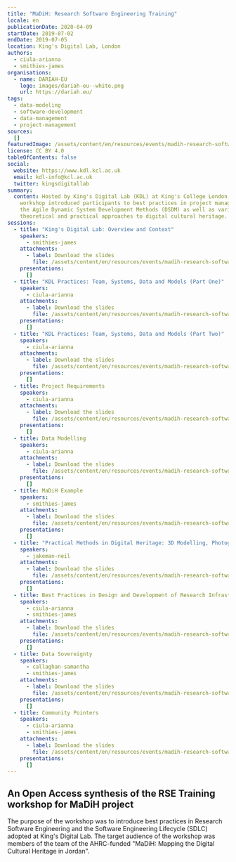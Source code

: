 ```yaml
---
title: "MaDiH: Research Software Engineering Training"
locale: en
publicationDate: 2020-04-09
startDate: 2019-07-02
endDate: 2019-07-05
location: King's Digital Lab, London
authors:
  - ciula-arianna
  - smithies-james
organisations:
  - name: DARIAH-EU
    logo: images/dariah-eu--white.png
    url: https://dariah.eu/
tags:
  - data-modeling
  - software-development
  - data-management
  - project-management
sources:
  []
featuredImage: /assets/content/en/resources/events/madih-research-software-engineering-training/image.jpg
license: CC BY 4.0
tableOfContents: false
social:
  website: https://www.kdl.kcl.ac.uk
  email: kdl-info@kcl.ac.uk
  twitter: kingsdigitallab
summary:
  content: Hosted by King's Digital Lab (KDL) at King's College London, the
    workshop introduced participants to best practices in project management,
    the Agile Dynamic System Development Methods (DSDM) as well as various
    theoretical and practical approaches to digital cultural heritage.
sessions:
  - title: "King's Digital Lab: Overview and Context"
    speakers:
      - smithies-james
    attachments:
      - label: Download the slides
        file: /assets/content/en/resources/events/madih-research-software-engineering-training/sessions/0/1.1-Intro_KDL.pdf
    presentations:
      []
  - title: "KDL Practices: Team, Systems, Data and Models (Part One)"
    speakers:
      - ciula-arianna
    attachments:
      - label: Download the slides
        file: /assets/content/en/resources/events/madih-research-software-engineering-training/sessions/1/1.2-Practices_1.pdf
    presentations:
      []
  - title: "KDL Practices: Team, Systems, Data and Models (Part Two)"
    speakers:
      - ciula-arianna
    attachments:
      - label: Download the slides
        file: /assets/content/en/resources/events/madih-research-software-engineering-training/sessions/2/1.3-Practices_2.pdf
    presentations:
      []
  - title: Project Requirements
    speakers:
      - ciula-arianna
    attachments:
      - label: Download the slides
        file: /assets/content/en/resources/events/madih-research-software-engineering-training/sessions/3/2.1-Requirements.pdf
    presentations:
      []
  - title: Data Modelling
    speakers:
      - ciula-arianna
    attachments:
      - label: Download the slides
        file: /assets/content/en/resources/events/madih-research-software-engineering-training/sessions/4/2.2-Data_Modelling.pdf
    presentations:
      []
  - title: MaDiH Example
    speakers:
      - smithies-james
    attachments:
      - label: Download the slides
        file: /assets/content/en/resources/events/madih-research-software-engineering-training/sessions/5/3.1-MaDiH_Example.pdf
    presentations:
      []
  - title: "Practical Methods in Digital Heritage: 3D Modelling, Photogrammetry, XR"
    speakers:
      - jakeman-neil
    attachments:
      - label: Download the slides
        file: /assets/content/en/resources/events/madih-research-software-engineering-training/sessions/6/3.2-Practical_Methods.pdf
    presentations:
      []
  - title: Best Practices in Design and Development of Research Infrastructures
    speakers:
      - ciula-arianna
      - smithies-james
    attachments:
      - label: Download the slides
        file: /assets/content/en/resources/events/madih-research-software-engineering-training/sessions/7/4.1-Research_Infrastructures.pdf
    presentations:
      []
  - title: Data Sovereignty
    speakers:
      - callaghan-samantha
      - smithies-james
    attachments:
      - label: Download the slides
        file: /assets/content/en/resources/events/madih-research-software-engineering-training/sessions/8/4.2-Data_Sovereignty.pdf
    presentations:
      []
  - title: Community Pointers
    speakers:
      - ciula-arianna
      - smithies-james
    attachments:
      - label: Download the slides
        file: /assets/content/en/resources/events/madih-research-software-engineering-training/sessions/9/4.3-Community_Pointers.pdf
    presentations:
      []
---
```

## An Open Access synthesis of the RSE Training workshop for MaDiH project

The purpose of the workshop was to introduce best practices in Research Software Engineering and the Software Engineering Lifecycle (SDLC) adopted at King's Digital Lab. The target audience of the workshop was members of the team of the AHRC-funded "MaDiH: Mapping the Digital Cultural Heritage in Jordan".

